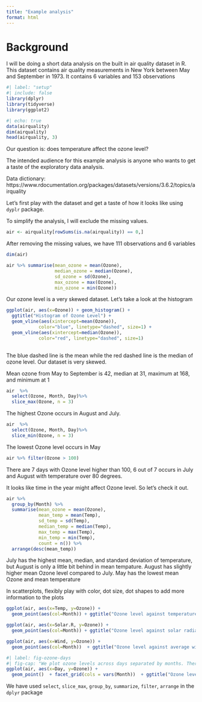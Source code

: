 ```yaml
---
title: "Example analysis"
format: html
---
```


# Background

I will be doing a short data analysis on the built in air quality dataset in R. This dataset contains air quality measurements in New York between May and September in 1973. It contains 6 variables and 153 observations

```r
#| label: "setup"
#| include: false
library(dplyr)
library(tidyverse)
library(ggplot2)
```

```r
#| echo: true
data(airquality)
dim(airquality)
head(airquality, 3)
```

Our question is: does temperature affect the ozone level?

The intended audience for this example analysis is anyone who wants to get a taste of the exploratory data analysis.

Data dictionary: https://www.rdocumentation.org/packages/datasets/versions/3.6.2/topics/airquality

Let's first play with the dataset and get a taste of how it looks like using `dyplr` package.

To simplify the analysis, I will exclude the missing values.

```r
air <- airquality[rowSums(is.na(airquality)) == 0,]
```

After removing the missing values, we have 111 observations and 6 variables

```r
dim(air)
```

```r
air %>% summarise(mean_ozone = mean(Ozone),
                  median_ozone = median(Ozone),
                  sd_ozone = sd(Ozone),
                  max_ozone = max(Ozone),
                  min_ozone = min(Ozone))
```

Our ozone level is a very skewed dataset. Let's take a look at the histogram

```r
ggplot(air, aes(x=Ozone)) + geom_histogram() + 
  ggtitle("Histogram of Ozone Level") + 
  geom_vline(aes(xintercept=mean(Ozone)),
            color="blue", linetype="dashed", size=1) + 
  geom_vline(aes(xintercept=median(Ozone)),
            color="red", linetype="dashed", size=1)
  
```

The blue dashed line is the mean while the red dashed line is the median of ozone level. Our dataset is very skewed.

Mean ozone from May to September is 42, median at 31, maximum at 168, and minimum at 1

```r
air  %>%
  select(Ozone, Month, Day)%>% 
  slice_max(Ozone, n = 3)
```

The highest Ozone occurs in August and July.

```r
air  %>%
  select(Ozone, Month, Day)%>% 
  slice_min(Ozone, n = 3)
```

The lowest Ozone level occurs in May

```r
air %>% filter(Ozone > 100)
```

There are 7 days with Ozone level higher than 100, 6 out of 7 occurs in July and August with temperature over 80 degrees.

It looks like time in the year might affect Ozone level. So let's check it out.

```r
air %>% 
  group_by(Month) %>%
  summarise(mean_ozone = mean(Ozone),
            mean_temp = mean(Temp),
            sd_temp = sd(Temp),
            median_temp = median(Temp),
            max_temp = max(Temp),
            min_temp = min(Temp),
            count = n()) %>%
  arrange(desc(mean_temp))
```

July has the highest mean, median, and standard deviation of temperature, but August is only a little bit behind in mean tempature. August has slightly higher mean Ozone level compared to July. May has the lowest mean Ozone and mean temperature

::: callout-tip
In scatterplots, flexibly play with color, dot size, dot shapes to add more information to the plots
:::

```r
ggplot(air, aes(x=Temp, y=Ozone)) + 
  geom_point(aes(col=Month)) + ggtitle("Ozone level against temperature")
```

```r
ggplot(air, aes(x=Solar.R, y=Ozone)) + 
  geom_point(aes(col=Month)) + ggtitle("Ozone level against solar radiation")
```

```r
ggplot(air, aes(x=Wind, y=Ozone)) + 
  geom_point(aes(col=Month))  + ggtitle("Ozone level against average wind speed")
```

```r
#| label: fig-ozone-days
#| fig-cap: "We plot ozone levels across days separated by months. There is no strong relationship between the ozone levels and the specific days in the month."
ggplot(air, aes(x=Day, y=Ozone)) + 
  geom_point()  + facet_grid(cols = vars(Month))  + ggtitle("Ozone level across days")
```

::: callout-note
We have used `select`, `slice_max`, `group_by`, `summarize`, `filter`, `arrange` in the `dplyr` package
:::
